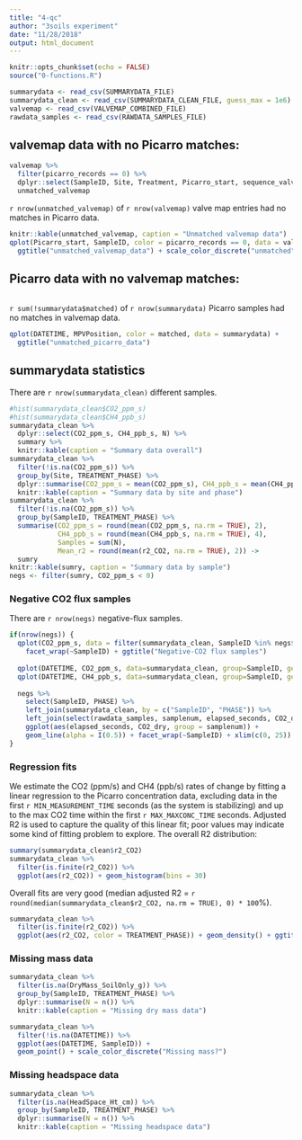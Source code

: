 ```yaml
---
title: "4-qc"
author: "3soils experiment"
date: "11/28/2018"
output: html_document
---
```


```r
knitr::opts_chunk$set(echo = FALSE)
source("0-functions.R")
```

```r
summarydata <- read_csv(SUMMARYDATA_FILE)
summarydata_clean <- read_csv(SUMMARYDATA_CLEAN_FILE, guess_max = 1e6)
valvemap <- read_csv(VALVEMAP_COMBINED_FILE)
rawdata_samples <- read_csv(RAWDATA_SAMPLES_FILE)
```

## valvemap data with no Picarro matches:

```r
valvemap %>% 
  filter(picarro_records == 0) %>% 
  dplyr::select(SampleID, Site, Treatment, Picarro_start, sequence_valve, picarro_records) ->
  unmatched_valvemap
```

`r nrow(unmatched_valvemap)` of `r nrow(valvemap)` valve map entries had no matches in Picarro data.

```r
knitr::kable(unmatched_valvemap, caption = "Unmatched valvemap data")
qplot(Picarro_start, SampleID, color = picarro_records == 0, data = valvemap) +
  ggtitle("unmatched_valvemap_data") + scale_color_discrete("unmatched")
```

## Picarro data with no valvemap matches:

```r
```

`r sum(!summarydata$matched)` of `r nrow(summarydata)` Picarro samples had no matches in valvemap data.

```r
qplot(DATETIME, MPVPosition, color = matched, data = summarydata) +
  ggtitle("unmatched_picarro_data")

```

## summarydata statistics

There are `r nrow(summarydata_clean)` different samples.

```r
#hist(summarydata_clean$CO2_ppm_s)
#hist(summarydata_clean$CH4_ppb_s)
summarydata_clean %>% 
  dplyr::select(CO2_ppm_s, CH4_ppb_s, N) %>% 
  summary %>% 
  knitr::kable(caption = "Summary data overall")
summarydata_clean %>% 
  filter(!is.na(CO2_ppm_s)) %>% 
  group_by(Site, TREATMENT_PHASE) %>% 
  dplyr::summarise(CO2_ppm_s = mean(CO2_ppm_s), CH4_ppb_s = mean(CH4_ppb_s), Picarro_obs = sum(N), N = n()) %>% 
  knitr::kable(caption = "Summary data by site and phase")
summarydata_clean %>% 
  filter(!is.na(CO2_ppm_s)) %>% 
  group_by(SampleID, TREATMENT_PHASE) %>% 
  summarise(CO2_ppm_s = round(mean(CO2_ppm_s, na.rm = TRUE), 2), 
            CH4_ppb_s = round(mean(CH4_ppb_s, na.rm = TRUE), 4),
            Samples = sum(N), 
            Mean_r2 = round(mean(r2_CO2, na.rm = TRUE), 2)) -> 
  sumry
knitr::kable(sumry, caption = "Summary data by sample")
negs <- filter(sumry, CO2_ppm_s < 0)
```

### Negative CO2 flux samples

There are `r nrow(negs)` negative-flux samples.

```r
if(nrow(negs)) {
  qplot(CO2_ppm_s, data = filter(summarydata_clean, SampleID %in% negs$SampleID), bins = 30) + 
    facet_wrap(~SampleID) + ggtitle("Negative-CO2 flux samples")
  
  qplot(DATETIME, CO2_ppm_s, data=summarydata_clean, group=SampleID, geom="line", color = Site) + facet_wrap(~PHASE)
  qplot(DATETIME, CH4_ppb_s, data=summarydata_clean, group=SampleID, geom="line", color = Site) + facet_wrap(~PHASE)
  
  negs %>% 
    select(SampleID, PHASE) %>% 
    left_join(summarydata_clean, by = c("SampleID", "PHASE")) %>% 
    left_join(select(rawdata_samples, samplenum, elapsed_seconds, CO2_dry), by = "samplenum") %>% 
    ggplot(aes(elapsed_seconds, CO2_dry, group = samplenum)) + 
    geom_line(alpha = I(0.5)) + facet_wrap(~SampleID) + xlim(c(0, 25))
}
```

### Regression fits

We estimate the CO2 (ppm/s) and CH4 (ppb/s) rates of change by fitting a linear regression to the Picarro concentration data, excluding data in the first `r MIN_MEASUREMENT_TIME` seconds (as the system is stabilizing) and up to the max CO2 time within the first `r MAX_MAXCONC_TIME` seconds. Adjusted R2 is used to capture the quality of this linear fit; poor values may indicate some kind of fitting problem to explore. The overall R2 distribution:

```r
summary(summarydata_clean$r2_CO2)
summarydata_clean %>% 
  filter(is.finite(r2_CO2)) %>% 
  ggplot(aes(r2_CO2)) + geom_histogram(bins = 30)
```

Overall fits are very good (median adjusted R2 = `r round(median(summarydata_clean$r2_CO2, na.rm = TRUE), 0) * 100`%).

```r
summarydata_clean %>% 
  filter(is.finite(r2_CO2)) %>% 
  ggplot(aes(r2_CO2, color = TREATMENT_PHASE)) + geom_density() + ggtitle("CO2 R2 distribution by phase")
```

### Missing mass data

```r
summarydata_clean %>% 
  filter(is.na(DryMass_SoilOnly_g)) %>% 
  group_by(SampleID, TREATMENT_PHASE) %>% 
  dplyr::summarise(N = n()) %>% 
  knitr::kable(caption = "Missing dry mass data")

summarydata_clean %>% 
  filter(!is.na(DATETIME)) %>% 
  ggplot(aes(DATETIME, SampleID)) +
  geom_point() + scale_color_discrete("Missing mass?")
```

### Missing headspace data

```r
summarydata_clean %>% 
  filter(is.na(HeadSpace_Ht_cm)) %>% 
  group_by(SampleID, TREATMENT_PHASE) %>% 
  dplyr::summarise(N = n()) %>% 
  knitr::kable(caption = "Missing headspace data")
```

